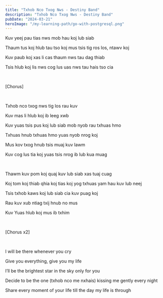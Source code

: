 ```yaml
---
title: "Txhob Nco Txog Nws - Destiny Band"
description: "Txhob Nco Txog Nws - Destiny Band"
pubDate: "2024-03-21"
heroImage: "/my-learning-path/go-with-postgresql.png"
---
```


Kuv yeej pau tias nws mob hau koj lub siab

Thaum tus koj hlub tau tso koj mus tsis tig ros los, ntawv koj

Kuv paub koj xas li cas thaum nws tau dag thiab

Tsis hlub koj lis nws cog lus uas nws tau hais tso cia

<br />

[Chorus]

<br />

Txhob nco txog nws tig los rau kuv

Kuv mas li hlub koj ib leeg xwb

Kuv yuas tsis pus koj lub siab mob nyob rau txhuas hmo

Txhuas hnub txhuas hmo yuas nyob nrog koj

Mus kov txog hnub tsis muaj kuv lawm

Kuv cog lus tia koj yuas tsis nrog ib lub kua muag

<br />

Thawm kuv pom koj quaj kuv lub siab xas tuaj cuag

Koj tom koj thiab qhia koj tias koj yog txhuas yam hau kuv lub neej

Tsis txhob kaws koj lub siab cia kuv puag koj

Rau kuv xub ntiag txij hnub no mus

Kuv Yuas hlub koj mus ib txhim

<br />

[Chorus x2]

<br />

I will be there whenever you cry

Give you everything, give you my life

I’ll be the brightest star in the sky only for you

Decide to be the one (txhob nco me nxhais) kissing me gently every night

Share every moment of your life till the day my life is through
